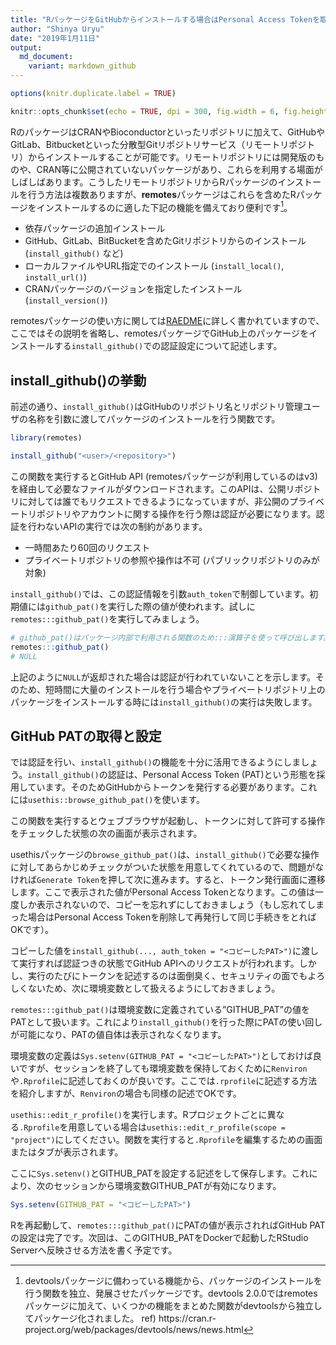```yaml
---
title: "RパッケージをGitHubからインストールする場合はPersonal Access Tokenを取得・設定しておきましょう"
author: "Shinya Uryu"
date: "2019年1月11日"
output: 
  md_document:
    variant: markdown_github
---
```

```r
options(knitr.duplicate.label = TRUE)
```

```r
knitr::opts_chunk$set(echo = TRUE, dpi = 300, fig.width = 6, fig.height = 5)
```

RのパッケージはCRANやBioconductorといったリポジトリに加えて、GitHubやGitLab、Bitbucketといった分散型Gitリポジトリサービス（リモートリポジトリ）からインストールすることが可能です。リモートリポジトリには開発版のものや、CRAN等に公開されていないパッケージがあり、これらを利用する場面がしばしばあります。こうしたリモートリポジトリからRパッケージのインストールを行う方法は複数ありますが、**remotes**パッケージはこれらを含めたRパッケージをインストールするのに適した下記の機能を備えており便利です[^1]。

- 依存パッケージの追加インストール
- GitHub、GitLab、BitBucketを含めたGitリポジトリからのインストール (`install_github()` など)
- ローカルファイルやURL指定でのインストール (`install_local()`, `install_url()`)
- CRANパッケージのバージョンを指定したインストール (`install_version()`)

remotesパッケージの使い方に関しては[RAEDME](https://cran.r-project.org/web/packages/remotes/readme/README.html)に詳しく書かれていますので、ここではその説明を省略し、remotesパッケージでGitHub上のパッケージをインストールする`install_github()`での認証設定について記述します。

## install_github()の挙動

前述の通り、`install_github()`はGitHubのリポジトリ名とリポジトリ管理ユーザの名称を引数に渡してパッケージのインストールを行う関数です。

```r
library(remotes)

install_github("<user>/<repository>")
```

この関数を実行するとGitHub API (remotesパッケージが利用しているのはv3) を経由して必要なファイルがダウンロードされます。このAPIは、公開リポジトリに対しては誰でもリクエストできるようになっていますが、非公開のプライベートリポジトリやアカウントに関する操作を行う際は認証が必要になります。認証を行わないAPIの実行では次の制約があります。

- 一時間あたり60回のリクエスト
- プライベートリポジトリの参照や操作は不可 (パブリックリポジトリのみが対象)

`install_github()`では、この認証情報を引数`auth_token`で制御しています。初期値には`github_pat()`を実行した際の値が使われます。試しに`remotes:::github_pat()`を実行してみましょう。

```r
# github_pat()はパッケージ内部で利用される関数のため:::演算子を使って呼び出します。
remotes:::github_pat()
# NULL
```

上記のように`NULL`が返却された場合は認証が行われていないことを示します。そのため、短時間に大量のインストールを行う場合やプライベートリポジトリ上のパッケージをインストールする時には`install_github()`の実行は失敗します。

## GitHub PATの取得と設定

では認証を行い、`install_github()`の機能を十分に活用できるようにしましょう。`install_github()`の認証は、Personal Access Token (PAT)という形態を採用しています。そのためGitHubからトークンを発行する必要があります。これには`usethis::browse_github_pat()`を使います。

この関数を実行するとウェブブラウザが起動し、トークンに対して許可する操作をチェックした状態の次の画面が表示されます。

usethisパッケージの`browse_github_pat()`は、`install_github()`で必要な操作に対してあらかじめチェックがついた状態を用意してくれているので、問題がなければ`Generate Token`を押して次に進みます。すると、トークン発行画面に遷移します。ここで表示された値がPersonal Access Tokenとなります。この値は一度しか表示されないので、コピーを忘れずにしておきましょう（もし忘れてしまった場合はPersonal Access Tokenを削除して再発行して同じ手続きをとればOKです）。

コピーした値を`install_github(..., auth_token = "<コピーしたPAT>")`に渡して実行すれば認証つきの状態でGitHub APIへのリクエストが行われます。しかし、実行のたびにトークンを記述するのは面倒臭く、セキュリティの面でもよろしくないため、次に環境変数として扱えるようにしておきましょう。

`remotes:::github_pat()`は環境変数に定義されている"GITHUB_PAT"の値をPATとして扱います。これにより`install_github()`を行った際にPATの使い回しが可能になり、PATの値自体は表示されなくなります。

環境変数の定義は`Sys.setenv(GITHUB_PAT = "<コピーしたPAT>")`としておけば良いですが、セッションを終了しても環境変数を保持しておくために`Renviron`や`.Rprofile`に記述しておくのが良いです。ここでは`.rprofile`に記述する方法を紹介しますが、`Renviron`の場合も同様の記述でOKです。

`usethis::edit_r_profile()`を実行します。Rプロジェクトごとに異なる`.Rprofile`を用意している場合は`usethis::edit_r_profile(scope = "project")`にしてください。関数を実行すると`.Rprofile`を編集するための画面またはタブが表示されます。

ここに`Sys.setenv()`とGITHUB_PATを設定する記述をして保存します。これにより、次のセッションから環境変数GITHUB_PATが有効になります。

```r
Sys.setenv(GITHUB_PAT = "<コピーしたPAT>")
```

Rを再起動して、`remotes:::github_pat()`にPATの値が表示されればGitHub PATの設定は完了です。次回は、このGITHUB_PATをDockerで起動したRStudio Serverへ反映させる方法を書く予定です。

[^1]: devtoolsパッケージに備わっている機能から、パッケージのインストールを行う関数を独立、発展させたパッケージです。devtools 2.0.0ではremotesパッケージに加えて、いくつかの機能をまとめた関数がdevtoolsから独立してパッケージ化されました。 ref) https://cran.r-project.org/web/packages/devtools/news/news.html

